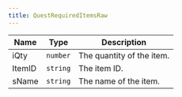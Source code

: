 ```yaml
---
title: QuestRequiredItemsRaw
---
```


| Name | Type | Description |
|------|------|-------------|
| iQty | `number` | The quantity of the item. |
| ItemID | `string` | The item ID. |
| sName | `string` | The name of the item. |